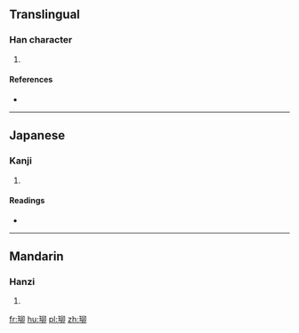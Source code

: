 ==Translingual==

===Han character===
{{Han char|rn=96|rad=玉|as=05|sn=9|four=1712<sub>0</sub>|canj=一土竹竹中 (MGHHL)}}

# {{defn|Han|sort=玉05}}

====References====
* {{Han ref|kx=0730.010|dkj=20918|dj=1141.140|hdz=21108.060|uh=73CB|ud=29643|bh=CFD6|bd=53206}}

----

==Japanese==

===Kanji===
{{ja-kanji|grade=|rs=玉05}}

# {{defn|lang=ja|sort=玉05}}

====Readings====
* {{ja-readings|on=[[りゅう]] (ryū), [[る]] (ru)|kun=[[いし]] (ishi)}}

----

==Mandarin==

===Hanzi===
{{cmn-hanzi|pin=[[liǔ]] ([[liu3]])|wg=liu<sup>3</sup>}}

# {{defn|lang=cmn|sort=玉05}}

[[fr:珋]]
[[hu:珋]]
[[pl:珋]]
[[zh:珋]]